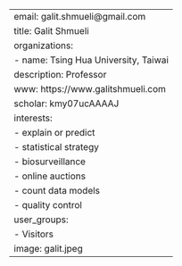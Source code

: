 
---
email: galit.shmueli@gmail.com
title: Galit Shmueli
organizations:
- name: Tsing Hua University, Taiwai
description: Professor
www: https://www.galitshmueli.com
scholar: kmy07ucAAAAJ
interests:
- explain or predict
- statistical strategy
- biosurveillance
- online auctions
- count data models
- quality control
user_groups:
- Visitors
image: galit.jpeg
---
